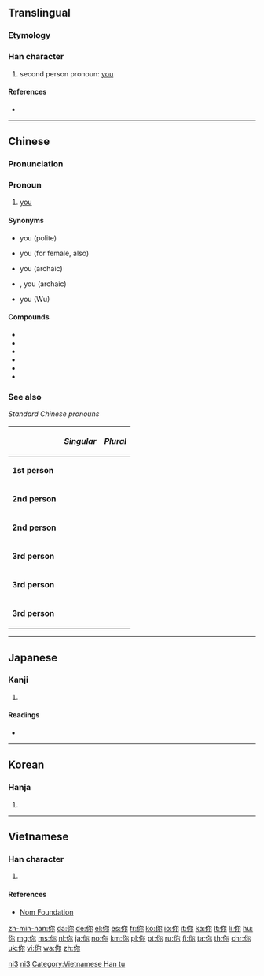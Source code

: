 {{also|妳|您|祢|儞}}
==Translingual==
{{stroke order|type=animate}}

===Etymology===
{{Han compound|人|尔|alt1=亻|ls=psc}}

===Han character===
{{Han char|rn=9|rad=人|as=05|sn=7|four=2729<sub>2</sub>|canj=人弓火 (ONF)|ids=⿰[[亻]][[尔]]}}

# second person pronoun: [[you]]

====References====
* {{Han ref|kx=0100.021|dkj=00471|dj=0205.040|hdz=10137.050|uh=4F60|ud=20320|bh=A741|bd=42817}}

----

==Chinese==
{{zh-hanzi-box|[[你]]}}

===Pronunciation===
{{zh-pron
|m=nǐ
|ma=y
|c=nei5
|h=poj=[[ní]] (ni<sup>2</sup>), nyi5, [[ni]] (ni<sup>1</sup>)|gd=ni<sup>3</sup>, ngi<sup>2</sup>, ngia<sup>1</sup>, ng<sup>2</sup> [Meixian], ni<sup>3</sup>, ngi<sup>2</sup>, ni<sup>1</sup> [Hailu, Siyan], li<sup>1</sup> [Bao'an], li<sup>3</sup> [Dongguan], ni<sup>3</sup> [Kwangtung]|hpy=n2, ngi2, ni1
|mn=lí/ní
|w=2nyi
|cat=pron
}}

===Pronoun===
{{zh-pronoun}}

# {{label|zh|informal|sort=ni3}} [[you]] {{gloss|the person spoken to or written to}}
#: {{zh-usex|我 喜歡 '''你'''。|I like you.|link=yes}}

====Synonyms====
* {{zh-l|您}} you (polite)
* {{zh-l|妳}} you (for female, also)
* {{zh-l|儞}} you (archaic)
* {{zh-l|爾}}, {{l|cmn|尔}} you (archaic)
* {{zh-l|儂|侬}} you (Wu)

====Compounds====
* {{zh-l|你好}}
* {{zh-l|你們|你们}}
* {{zh-l|你來我往|你来我往}}
* {{zh-l|你死我活}}
* {{zh-l|你爭我奪|你争我夺}}
* {{zh-l|你追我赶}}

===See also===
''Standard Chinese pronouns''
{|class="wikitable"
!
!''Singular''
!''Plural''
|-
|'''1st person'''
|{{zh-l|我}}
|{{zh-l|我們|我们}}
|-
|'''2nd person'''
|{{zh-l|你}}
|{{zh-l|你們|你们}}
|-
|'''2nd person'''
|{{zh-l|妳}}
|{{zh-l|妳們|妳们}}
|-
|'''3rd person'''
|{{zh-l|他}}
|{{zh-l|他們|他们}}
|-
|'''3rd person'''
|{{zh-l|她}}
|{{zh-l|她們|她们}}
|-
|'''3rd person'''
|{{zh-l|它}}
|{{zh-l|它們|它们}}
|}

[[Category:Mandarin entries with audio links|ni3]]
[[Category:Beginning Mandarin|ni3]]

----

==Japanese==

===Kanji===
{{ja-kanji|grade=|rs=人05}}

# {{defn|lang=ja|sort=人05}}

====Readings====
* {{ja-readings|on=[[じ]] (ji), [[に]] (ni)|kun=[[なんじ]] (nanji)}}

----

==Korean==

===Hanja===
{{ko-hanja|hangeul=니|rv=ni|mr=ni}}

# {{defn|lang=ko|sort=人05}}

----

==Vietnamese==

===Han character===
{{vi-hantu|[[nể]], [[né]], [[nẻ]], [[nệ]], [[nễ]]|rs=人05}}

# {{defn|lang=vi|sort=人05}}

====References====
* [http://nomfoundation.org/common/nom_details.php?codepoint=4f60 Nom Foundation]

[[Category:Vietnamese Han tu]]

[[zh-min-nan:你]]
[[da:你]]
[[de:你]]
[[el:你]]
[[es:你]]
[[fr:你]]
[[ko:你]]
[[io:你]]
[[it:你]]
[[ka:你]]
[[lt:你]]
[[li:你]]
[[hu:你]]
[[mg:你]]
[[ms:你]]
[[nl:你]]
[[ja:你]]
[[no:你]]
[[km:你]]
[[pl:你]]
[[pt:你]]
[[ru:你]]
[[fi:你]]
[[ta:你]]
[[th:你]]
[[chr:你]]
[[uk:你]]
[[vi:你]]
[[wa:你]]
[[zh:你]]